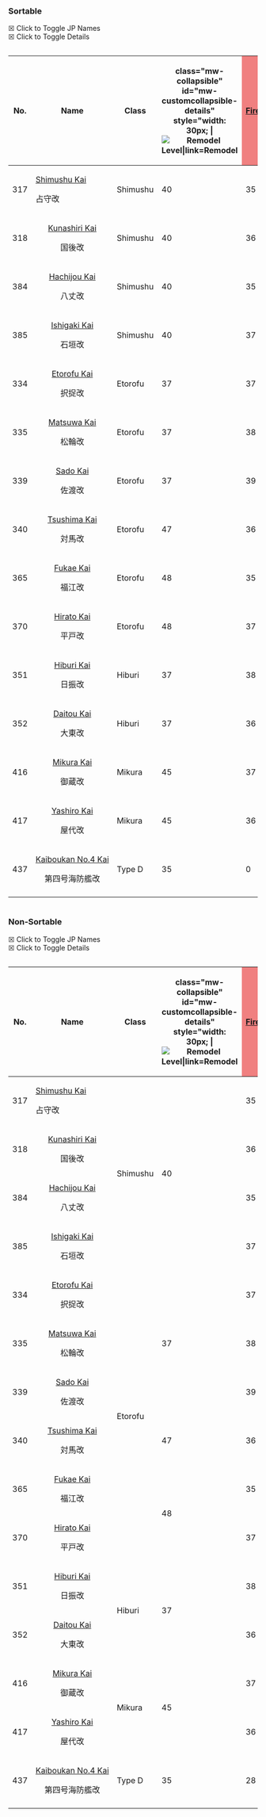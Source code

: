 
=== Sortable ===

<span class="mw-customtoggle-jpname">☒ Click to Toggle JP Names</span></br>
<span class="mw-customtoggle-details">☒ Click to Toggle Details</span>
<div style="overflow-x: scroll">
{| class="wikitable sortable" style="text-align:center;"
! class="mw-collapsible" id="mw-customcollapsible-details" |No.
!Name
! class="mw-collapsible" id="mw-customcollapsible-details" |Class
! class="mw-collapsible" id="mw-customcollapsible-details" style="width: 30px; |[[File:Remodel_Icon.png|Remodel Level|link=Remodel]]
! style="width:30px;background-color:rgb(240,128,128);" |[[file:icon_Gun.png|Firepower]]
! class="mw-collapsible" id="mw-customcollapsible-details" style="width:30px;background-color:rgb(135,206,250);" |[[file:icon_Torpedo.png|Torpedo Attack]]
! style="width:30px;background-color:rgb(244,164,96);" |[[file:icon_AA.png|Anti-Air]]
! style="width:30px;background-color:rgb(255,245,238);" |[[file:icon_ASW.png|Anti-Submarine]]
! class="mw-collapsible" id="mw-customcollapsible-details" style="width:30px;background-color:rgb(127,255,212);" |[[file:icon_LOS.png|LOS]]
! style="width:30px;background-color:rgb(152,251,152);" |[[file:icon_Luck.png|Luck]]
! style="width:30px;background-color:rgb(255,192,203);" |[[file:icon_HP.png|Health]]
! class="mw-collapsible" id="mw-customcollapsible-details" style="width:30px;background-color:yellow;" |[[file:icon_Armor.png|Armor]]
! class="mw-collapsible" id="mw-customcollapsible-details" style="width:30px;background-color:rgb(238,130,238);" |[[file:icon_Evasion.png|Evasion]]
! class="mw-collapsible" id="mw-customcollapsible-details" style="width:30px;background-color:aqua;" |[[file:icon_Speed.png|Speed]]
! class="mw-collapsible" id="mw-customcollapsible-details" style="width:30px;background-color:rgb(39,235,255);" |[[file:icon_Range.png|Range]]
! class="mw-collapsible" id="mw-customcollapsible-details" style="width:30px;background-color:silver;" |[[file:icon_Aircraft.png|Aircraft]]
! class="mw-collapsible" id="mw-customcollapsible-details" |{{Fuel}}
! class="mw-collapsible" id="mw-customcollapsible-details" |{{Ammo}}
! class="mw-collapsible" id="mw-customcollapsible-details" |Notes
|-
| class="mw-collapsible" id="mw-customcollapsible-details" |317
| style="white-space:nowrap;" |[[Shimushu|Shimushu Kai]]<br/><div class="mw-collapsible mw-collapsed" id="mw-customcollapsible-jpname">占守改</div>
| class="mw-collapsible" id="mw-customcollapsible-details" style="text-align:center;" |Shimushu
| class="mw-collapsible" id="mw-customcollapsible-details" |40
| 35
| class="mw-collapsible" id="mw-customcollapsible-details" |0
| 53
| 77
| class="mw-collapsible" id="mw-customcollapsible-details" |28
| 50(89)
| 17
| class="mw-collapsible" id="mw-customcollapsible-details" |33
| class="mw-collapsible" id="mw-customcollapsible-details" |92
| class="mw-collapsible" id="mw-customcollapsible-details" |Slow
| class="mw-collapsible" id="mw-customcollapsible-details" |Short
| class="mw-collapsible" id="mw-customcollapsible-details" |0
| class="mw-collapsible" id="mw-customcollapsible-details" |10
| class="mw-collapsible" id="mw-customcollapsible-details" |10
| class="mw-collapsible" id="mw-customcollapsible-details" |
|-
| class="mw-collapsible" id="mw-customcollapsible-details" style="text-align:center;" |318
| style="text-align:center;" |[[Kunashiri|Kunashiri Kai]]<br/><div class="mw-collapsible mw-collapsed" id="mw-customcollapsible-jpname">国後改</div>
| class="mw-collapsible" id="mw-customcollapsible-details" style="text-align:center;" |Shimushu
| class="mw-collapsible" id="mw-customcollapsible-details" |40
| 36
| class="mw-collapsible" id="mw-customcollapsible-details" |0
| 52
| 75
| class="mw-collapsible" id="mw-customcollapsible-details" |29
| 45(88)
| 17
| class="mw-collapsible" id="mw-customcollapsible-details" |33
| class="mw-collapsible" id="mw-customcollapsible-details" |91
| class="mw-collapsible" id="mw-customcollapsible-details" |Slow
| class="mw-collapsible" id="mw-customcollapsible-details" |Short
| class="mw-collapsible" id="mw-customcollapsible-details" |0
| class="mw-collapsible" id="mw-customcollapsible-details" |10
| class="mw-collapsible" id="mw-customcollapsible-details" |10
| class="mw-collapsible" id="mw-customcollapsible-details" |
|-
| class="mw-collapsible" id="mw-customcollapsible-details" |384
| style="text-align:center;" |[[Hachijou|Hachijou Kai]]<br/><div class="mw-collapsible mw-collapsed" id="mw-customcollapsible-jpname">八丈改</div>
| class="mw-collapsible" id="mw-customcollapsible-details" style="text-align:center;" |Shimushu
| class="mw-collapsible" id="mw-customcollapsible-details" |40
| 35
| class="mw-collapsible" id="mw-customcollapsible-details" |0
| 54
| 76
| class="mw-collapsible" id="mw-customcollapsible-details" |29
| 49(92)
| 17
| class="mw-collapsible" id="mw-customcollapsible-details" |33
| class="mw-collapsible" id="mw-customcollapsible-details" |93
| class="mw-collapsible" id="mw-customcollapsible-details" |Slow
| class="mw-collapsible" id="mw-customcollapsible-details" |Short
| class="mw-collapsible" id="mw-customcollapsible-details" |0
| class="mw-collapsible" id="mw-customcollapsible-details" |10
| class="mw-collapsible" id="mw-customcollapsible-details" |10
| class="mw-collapsible" id="mw-customcollapsible-details" |
|-
| class="mw-collapsible" id="mw-customcollapsible-details" |385
| style="text-align:center;" |[[Ishigaki|Ishigaki Kai]]<br/><div class="mw-collapsible mw-collapsed" id="mw-customcollapsible-jpname">石垣改</div>
| class="mw-collapsible" id="mw-customcollapsible-details" style="text-align:center;" |Shimushu
| class="mw-collapsible" id="mw-customcollapsible-details" |40
| 37
| class="mw-collapsible" id="mw-customcollapsible-details" |0
| 52
| 79
| class="mw-collapsible" id="mw-customcollapsible-details" |30
| 10(59)
| 17
| class="mw-collapsible" id="mw-customcollapsible-details" |33
| class="mw-collapsible" id="mw-customcollapsible-details" |92
| class="mw-collapsible" id="mw-customcollapsible-details" |Slow
| class="mw-collapsible" id="mw-customcollapsible-details" |Short
| class="mw-collapsible" id="mw-customcollapsible-details" |0
| class="mw-collapsible" id="mw-customcollapsible-details" |10
| class="mw-collapsible" id="mw-customcollapsible-details" |10
| class="mw-collapsible" id="mw-customcollapsible-details" |
|-
| class="mw-collapsible" id="mw-customcollapsible-details" |334
| style="text-align:center;" |[[Etorofu|Etorofu Kai]]<br/><div class="mw-collapsible mw-collapsed" id="mw-customcollapsible-jpname">択捉改</div>
| class="mw-collapsible" id="mw-customcollapsible-details" |Etorofu
| class="mw-collapsible" id="mw-customcollapsible-details" |37
| 37
| class="mw-collapsible" id="mw-customcollapsible-details" |0
| 54
| 79
| class="mw-collapsible" id="mw-customcollapsible-details" |28
| 40(88)
| 17
| class="mw-collapsible" id="mw-customcollapsible-details" |33
| class="mw-collapsible" id="mw-customcollapsible-details" |92
| class="mw-collapsible" id="mw-customcollapsible-details" |Slow
| class="mw-collapsible" id="mw-customcollapsible-details" |Short
| class="mw-collapsible" id="mw-customcollapsible-details" |0
| class="mw-collapsible" id="mw-customcollapsible-details" |10
| class="mw-collapsible" id="mw-customcollapsible-details" |10
| class="mw-collapsible" id="mw-customcollapsible-details" |
|-
| class="mw-collapsible" id="mw-customcollapsible-details" |335
| style="text-align:center;" |[[Matsuwa|Matsuwa Kai]]<br/><div class="mw-collapsible mw-collapsed" id="mw-customcollapsible-jpname">松輪改</div>
| class="mw-collapsible" id="mw-customcollapsible-details" |Etorofu
| class="mw-collapsible" id="mw-customcollapsible-details" |37
| 38
| class="mw-collapsible" id="mw-customcollapsible-details" |0
| 55
| 79
| class="mw-collapsible" id="mw-customcollapsible-details" |28
| 9(59)
| 17
| class="mw-collapsible" id="mw-customcollapsible-details" |33
| class="mw-collapsible" id="mw-customcollapsible-details" |89
| class="mw-collapsible" id="mw-customcollapsible-details" |Slow
| class="mw-collapsible" id="mw-customcollapsible-details" |Short
| class="mw-collapsible" id="mw-customcollapsible-details" |0
| class="mw-collapsible" id="mw-customcollapsible-details" |10
| class="mw-collapsible" id="mw-customcollapsible-details" |10
| class="mw-collapsible" id="mw-customcollapsible-details" |
|- 
| class="mw-collapsible" id="mw-customcollapsible-details" |339
| style="text-align:center;" |[[Sado|Sado Kai]]<br/><div class="mw-collapsible mw-collapsed" id="mw-customcollapsible-jpname">佐渡改</div>
| class="mw-collapsible" id="mw-customcollapsible-details" |Etorofu
| class="mw-collapsible" id="mw-customcollapsible-details" |37
| 39
| class="mw-collapsible" id="mw-customcollapsible-details" |0
| 54
| 79
| class="mw-collapsible" id="mw-customcollapsible-details" |29
| 9(59)
| 17
| class="mw-collapsible" id="mw-customcollapsible-details" |33
| class="mw-collapsible" id="mw-customcollapsible-details" |88
| class="mw-collapsible" id="mw-customcollapsible-details" |Slow
| class="mw-collapsible" id="mw-customcollapsible-details" |Short
| class="mw-collapsible" id="mw-customcollapsible-details" |0
| class="mw-collapsible" id="mw-customcollapsible-details" |10
| class="mw-collapsible" id="mw-customcollapsible-details" |10
| class="mw-collapsible" id="mw-customcollapsible-details" |
|-
| class="mw-collapsible" id="mw-customcollapsible-details" |340
| style="text-align:center;" |[[Tsushima|Tsushima Kai]]<br/><div class="mw-collapsible mw-collapsed" id="mw-customcollapsible-jpname">対馬改</div>
| class="mw-collapsible" id="mw-customcollapsible-details" |Etorofu
| class="mw-collapsible" id="mw-customcollapsible-details" |47
| 36
| class="mw-collapsible" id="mw-customcollapsible-details" |0
| 53
| 81
| class="mw-collapsible" id="mw-customcollapsible-details" |28
| 49(94)
| 17
| style="text-align:center;" class="mw-collapsible" id="mw-customcollapsible-details" |34
| class="mw-collapsible" id="mw-customcollapsible-details" |93
| class="mw-collapsible" id="mw-customcollapsible-details" |Slow
| class="mw-collapsible" id="mw-customcollapsible-details" |Short
| class="mw-collapsible" id="mw-customcollapsible-details" |0
| class="mw-collapsible" id="mw-customcollapsible-details" |10
| class="mw-collapsible" id="mw-customcollapsible-details" |10
| class="mw-collapsible" id="mw-customcollapsible-details" |
|-
| class="mw-collapsible" id="mw-customcollapsible-details" style="text-align:center;" |365
| style="text-align:center;" |[[Fukae|Fukae Kai]]<br/><div class="mw-collapsible mw-collapsed" id="mw-customcollapsible-jpname">福江改</div>
| class="mw-collapsible" id="mw-customcollapsible-details" |Etorofu
| class="mw-collapsible" id="mw-customcollapsible-details" |48
| 35
| class="mw-collapsible" id="mw-customcollapsible-details" |0
| style="text-align:center;" |55
| 80
| class="mw-collapsible" id="mw-customcollapsible-details" |27
| 40(84)
| 17
| style="text-align:center;" class="mw-collapsible" id="mw-customcollapsible-details" |34
| class="mw-collapsible" id="mw-customcollapsible-details" |92
| class="mw-collapsible" id="mw-customcollapsible-details" |Slow
| class="mw-collapsible" id="mw-customcollapsible-details" |Short
| class="mw-collapsible" id="mw-customcollapsible-details" |0
| class="mw-collapsible" id="mw-customcollapsible-details" |10
| class="mw-collapsible" id="mw-customcollapsible-details" |10
| class="mw-collapsible" id="mw-customcollapsible-details" |
|-
| class="mw-collapsible" id="mw-customcollapsible-details" |370
| style="text-align:center;" |[[Hirato|Hirato Kai]]<br/><div class="mw-collapsible mw-collapsed" id="mw-customcollapsible-jpname">平戸改</div>
| class="mw-collapsible" id="mw-customcollapsible-details" |Etorofu
| class="mw-collapsible" id="mw-customcollapsible-details" |48
| 37
| class="mw-collapsible" id="mw-customcollapsible-details" |0
| style="text-align:center;" |55
| 81
| class="mw-collapsible" id="mw-customcollapsible-details" |29
| 14(74)
| 17
| class="mw-collapsible" id="mw-customcollapsible-details" |33
| class="mw-collapsible" id="mw-customcollapsible-details" |89
| class="mw-collapsible" id="mw-customcollapsible-details" |Slow
| class="mw-collapsible" id="mw-customcollapsible-details" |Short
| class="mw-collapsible" id="mw-customcollapsible-details" |0
| class="mw-collapsible" id="mw-customcollapsible-details" |10
| class="mw-collapsible" id="mw-customcollapsible-details" |10
| class="mw-collapsible" id="mw-customcollapsible-details" |
|-
| class="mw-collapsible" id="mw-customcollapsible-details" |351
| style="text-align:center;" |[[Hiburi|Hiburi Kai]]<br/><div class="mw-collapsible mw-collapsed" id="mw-customcollapsible-jpname">日振改</div>
| class="mw-collapsible" id="mw-customcollapsible-details" |Hiburi
| class="mw-collapsible" id="mw-customcollapsible-details" |37
| 38
| class="mw-collapsible" id="mw-customcollapsible-details" |0
| 62
| 83
| class="mw-collapsible" id="mw-customcollapsible-details" |29
| 9(59)
| 18
| class="mw-collapsible" id="mw-customcollapsible-details" |34
| class="mw-collapsible" id="mw-customcollapsible-details" |87
| class="mw-collapsible" id="mw-customcollapsible-details" |Slow
| class="mw-collapsible" id="mw-customcollapsible-details" |Short
| class="mw-collapsible" id="mw-customcollapsible-details" |0
| class="mw-collapsible" id="mw-customcollapsible-details" |10
| class="mw-collapsible" id="mw-customcollapsible-details" |10
| class="mw-collapsible" id="mw-customcollapsible-details" |
|-
| class="mw-collapsible" id="mw-customcollapsible-details" |352
| style="text-align:center;" |[[Daitou|Daitou Kai]]<br/><div class="mw-collapsible mw-collapsed" id="mw-customcollapsible-jpname">大東改</div>
| class="mw-collapsible" id="mw-customcollapsible-details" |Hiburi
| class="mw-collapsible" id="mw-customcollapsible-details" |37
| 36
| class="mw-collapsible" id="mw-customcollapsible-details" |0
| 61
| 85
| class="mw-collapsible" id="mw-customcollapsible-details" |28
| 37(87)
| 18
| class="mw-collapsible" id="mw-customcollapsible-details" |35
| class="mw-collapsible" id="mw-customcollapsible-details" |90
| class="mw-collapsible" id="mw-customcollapsible-details" |Slow
| class="mw-collapsible" id="mw-customcollapsible-details" |Short
| class="mw-collapsible" id="mw-customcollapsible-details" |0
| class="mw-collapsible" id="mw-customcollapsible-details" |10
| class="mw-collapsible" id="mw-customcollapsible-details" |10
| class="mw-collapsible" id="mw-customcollapsible-details" |
|-
| class="mw-collapsible" id="mw-customcollapsible-details" |416
| style="text-align:center;" |[[Mikura|Mikura Kai]]<br/><div class="mw-collapsible mw-collapsed" id="mw-customcollapsible-jpname">御蔵改</div>
| class="mw-collapsible" id="mw-customcollapsible-details" |Mikura
| class="mw-collapsible" id="mw-customcollapsible-details" |45
| 37
| class="mw-collapsible" id="mw-customcollapsible-details" |0
| 60
| 84
| class="mw-collapsible" id="mw-customcollapsible-details" |29
| 15(64)
| 17
| class="mw-collapsible" id="mw-customcollapsible-details" |33
| class="mw-collapsible" id="mw-customcollapsible-details" |89
| class="mw-collapsible" id="mw-customcollapsible-details" |Slow
| class="mw-collapsible" id="mw-customcollapsible-details" |Short
| class="mw-collapsible" id="mw-customcollapsible-details" |0
| class="mw-collapsible" id="mw-customcollapsible-details" |10
| class="mw-collapsible" id="mw-customcollapsible-details" |10
| class="mw-collapsible" id="mw-customcollapsible-details" |
|-
| class="mw-collapsible" id="mw-customcollapsible-details" |417
| style="text-align:center;" |[[Yashiro|Yashiro Kai]]<br/><div class="mw-collapsible mw-collapsed" id="mw-customcollapsible-jpname">屋代改</div>
| class="mw-collapsible" id="mw-customcollapsible-details" |Mikura
| class="mw-collapsible" id="mw-customcollapsible-details" |45
| 36
| class="mw-collapsible" id="mw-customcollapsible-details" |0
| 62
| 85
| class="mw-collapsible" id="mw-customcollapsible-details" |30
| 30(98)
| 17
| class="mw-collapsible" id="mw-customcollapsible-details" |33
| class="mw-collapsible" id="mw-customcollapsible-details" |90
| class="mw-collapsible" id="mw-customcollapsible-details" |Slow
| class="mw-collapsible" id="mw-customcollapsible-details" |Short
| class="mw-collapsible" id="mw-customcollapsible-details" |0
| class="mw-collapsible" id="mw-customcollapsible-details" |10
| class="mw-collapsible" id="mw-customcollapsible-details" |10
| class="mw-collapsible" id="mw-customcollapsible-details" |
|-
| class="mw-collapsible" id="mw-customcollapsible-details" |437
| style="text-align:center;white-space:nowrap;" |[[Kaiboukan No.4|Kaiboukan No.4 Kai]]<br/><div class="mw-collapsible mw-collapsed" id="mw-customcollapsible-jpname">第四号海防艦改</div>
| class="mw-collapsible" id="mw-customcollapsible-details" |Type D
| class="mw-collapsible" id="mw-customcollapsible-details" |35
| class="mw-collapsible" id="mw-customcollapsible-details" |0
| 28
| 40
| 76
| class="mw-collapsible" id="mw-customcollapsible-details" |20
| 20(80)
| 15
| class="mw-collapsible" id="mw-customcollapsible-details" |29
| class="mw-collapsible" id="mw-customcollapsible-details" |91
| class="mw-collapsible" id="mw-customcollapsible-details" |Slow
| class="mw-collapsible" id="mw-customcollapsible-details" |Short
| class="mw-collapsible" id="mw-customcollapsible-details" |0
| class="mw-collapsible" id="mw-customcollapsible-details" |10
| class="mw-collapsible" id="mw-customcollapsible-details" |10
| class="mw-collapsible" id="mw-customcollapsible-details" |
|-
|}
</div>

=== Non-Sortable ===

<span class="mw-customtoggle-jpname">☒ Click to Toggle JP Names</span></br>
<span class="mw-customtoggle-details">☒ Click to Toggle Details</span>
<div style="overflow-x: scroll">
{| class="wikitable" style="text-align:center;"
! class="mw-collapsible" id="mw-customcollapsible-details" |No.
!Name
! class="mw-collapsible" id="mw-customcollapsible-details" |Class
! class="mw-collapsible" id="mw-customcollapsible-details" style="width: 30px; |[[File:Remodel_Icon.png|Remodel Level|link=Remodel]]
! style="width:30px;background-color:rgb(240,128,128);" |[[file:icon_Gun.png|Firepower]]
! class="mw-collapsible" id="mw-customcollapsible-details" style="width:30px;background-color:rgb(135,206,250);" |[[file:icon_Torpedo.png|Torpedo Attack]]
! style="width:30px;background-color:rgb(244,164,96);" |[[file:icon_AA.png|Anti-Air]]
! style="width:30px;background-color:rgb(255,245,238);" |[[file:icon_ASW.png|Anti-Submarine]]
! class="mw-collapsible" id="mw-customcollapsible-details" style="width:30px;background-color:rgb(127,255,212);" |[[file:icon_LOS.png|LOS]]
! style="width:30px;background-color:rgb(152,251,152);" |[[file:icon_Luck.png|Luck]]
! style="width:30px;background-color:rgb(255,192,203);" |[[file:icon_HP.png|Health]]
! class="mw-collapsible" id="mw-customcollapsible-details" style="width:30px;background-color:yellow;" |[[file:icon_Armor.png|Armor]]
! class="mw-collapsible" id="mw-customcollapsible-details" style="width:30px;background-color:rgb(238,130,238);" |[[file:icon_Evasion.png|Evasion]]
! class="mw-collapsible" id="mw-customcollapsible-details" style="width:30px;background-color:aqua;" |[[file:icon_Speed.png|Speed]]
! class="mw-collapsible" id="mw-customcollapsible-details" style="width:30px;background-color:rgb(39,235,255);" |[[file:icon_Range.png|Range]]
! class="mw-collapsible" id="mw-customcollapsible-details" style="width:30px;background-color:silver;" |[[file:icon_Aircraft.png|Aircraft]]
! class="mw-collapsible" id="mw-customcollapsible-details" |{{Fuel}}
! class="mw-collapsible" id="mw-customcollapsible-details" |{{Ammo}}
! class="mw-collapsible" id="mw-customcollapsible-details" style="unsortable;" |Notes
|-
| class="mw-collapsible" id="mw-customcollapsible-details" |317
| style="white-space:nowrap;" |[[Shimushu|Shimushu Kai]]<br/><div class="mw-collapsible mw-collapsed" id="mw-customcollapsible-jpname">占守改</div>
| class="mw-collapsible" id="mw-customcollapsible-details" rowspan="4" style="text-align:center;" |Shimushu
| rowspan="4" class="mw-collapsible" id="mw-customcollapsible-details" |40
| 35
| rowspan="15" class="mw-collapsible" id="mw-customcollapsible-details" |0
| 53
| 77
| class="mw-collapsible" id="mw-customcollapsible-details" |28
| 50(89)
| rowspan="4" |17
| rowspan="4" class="mw-collapsible" id="mw-customcollapsible-details" |33
| class="mw-collapsible" id="mw-customcollapsible-details" |92
| rowspan="15" class="mw-collapsible" id="mw-customcollapsible-details" |Slow
| rowspan="15" class="mw-collapsible" id="mw-customcollapsible-details" |Short
| rowspan="15" class="mw-collapsible" id="mw-customcollapsible-details" |0
| rowspan="15" class="mw-collapsible" id="mw-customcollapsible-details" |10
| rowspan="15" class="mw-collapsible" id="mw-customcollapsible-details" |10
| rowspan="15" class="mw-collapsible" id="mw-customcollapsible-details" |
|-
| class="mw-collapsible" id="mw-customcollapsible-details" style="text-align:center;" |318
| style="text-align:center;" |[[Kunashiri|Kunashiri Kai]]<br/><div class="mw-collapsible mw-collapsed" id="mw-customcollapsible-jpname">国後改</div>
| 36
| 52
| 75
| class="mw-collapsible" id="mw-customcollapsible-details" |29
| 45(88)
| class="mw-collapsible" id="mw-customcollapsible-details" |91
|-
| class="mw-collapsible" id="mw-customcollapsible-details" |384
| style="text-align:center;" |[[Hachijou|Hachijou Kai]]<br/><div class="mw-collapsible mw-collapsed" id="mw-customcollapsible-jpname">八丈改</div>
| 35
| 54
| 76
| class="mw-collapsible" id="mw-customcollapsible-details" |29
| 49(92)
| class="mw-collapsible" id="mw-customcollapsible-details" |93
|-
| class="mw-collapsible" id="mw-customcollapsible-details" |385
| style="text-align:center;" |[[Ishigaki|Ishigaki Kai]]<br/><div class="mw-collapsible mw-collapsed" id="mw-customcollapsible-jpname">石垣改</div>
| 37
| 52
| 79
| class="mw-collapsible" id="mw-customcollapsible-details" |30
| 10(59)
| class="mw-collapsible" id="mw-customcollapsible-details" |92
|-
| class="mw-collapsible" id="mw-customcollapsible-details" |334
| style="text-align:center;" |[[Etorofu|Etorofu Kai]]<br/><div class="mw-collapsible mw-collapsed" id="mw-customcollapsible-jpname">択捉改</div>
| rowspan="6" class="mw-collapsible" id="mw-customcollapsible-details" |Etorofu
| rowspan="3" class="mw-collapsible" id="mw-customcollapsible-details" |37
| 37
| 54
| rowspan="3" |79
| rowspan="2" class="mw-collapsible" id="mw-customcollapsible-details" |28
| 40(88)
| rowspan="6" |17
| rowspan="3" class="mw-collapsible" id="mw-customcollapsible-details" |33
| class="mw-collapsible" id="mw-customcollapsible-details" |92
|-
| class="mw-collapsible" id="mw-customcollapsible-details" |335
| style="text-align:center;" |[[Matsuwa|Matsuwa Kai]]<br/><div class="mw-collapsible mw-collapsed" id="mw-customcollapsible-jpname">松輪改</div>
| 38
| 55
| rowspan="2" |9(59)
| class="mw-collapsible" id="mw-customcollapsible-details" |89
|- 
| class="mw-collapsible" id="mw-customcollapsible-details" |339
| style="text-align:center;" |[[Sado|Sado Kai]]<br/><div class="mw-collapsible mw-collapsed" id="mw-customcollapsible-jpname">佐渡改</div>
| 39
| 54
| class="mw-collapsible" id="mw-customcollapsible-details" |29
| class="mw-collapsible" id="mw-customcollapsible-details" |88
|-
| class="mw-collapsible" id="mw-customcollapsible-details" |340
| style="text-align:center;" |[[Tsushima|Tsushima Kai]]<br/><div class="mw-collapsible mw-collapsed" id="mw-customcollapsible-jpname">対馬改</div>
| class="mw-collapsible" id="mw-customcollapsible-details" |47
| 36
| 53
| 81
| class="mw-collapsible" id="mw-customcollapsible-details" |28
| 49(94)
| rowspan="2" style="text-align:center;" class="mw-collapsible" id="mw-customcollapsible-details" |34
| class="mw-collapsible" id="mw-customcollapsible-details" |93
|-
| class="mw-collapsible" id="mw-customcollapsible-details" style="text-align:center;" |365
| style="text-align:center;" |[[Fukae|Fukae Kai]]<br/><div class="mw-collapsible mw-collapsed" id="mw-customcollapsible-jpname">福江改</div>
| rowspan="2" class="mw-collapsible" id="mw-customcollapsible-details" |48
| 35
| rowspan="2" style="text-align:center;" |55
| 80
| class="mw-collapsible" id="mw-customcollapsible-details" |27
| 40(84)
| class="mw-collapsible" id="mw-customcollapsible-details" |92
|-
| class="mw-collapsible" id="mw-customcollapsible-details" |370
| style="text-align:center;" |[[Hirato|Hirato Kai]]<br/><div class="mw-collapsible mw-collapsed" id="mw-customcollapsible-jpname">平戸改</div>
| 37
| 81
| class="mw-collapsible" id="mw-customcollapsible-details" |29
| 14(74)
| class="mw-collapsible" id="mw-customcollapsible-details" |33
| class="mw-collapsible" id="mw-customcollapsible-details" |89
|-
| class="mw-collapsible" id="mw-customcollapsible-details" |351
| style="text-align:center;" |[[Hiburi|Hiburi Kai]]<br/><div class="mw-collapsible mw-collapsed" id="mw-customcollapsible-jpname">日振改</div>
| rowspan="2" class="mw-collapsible" id="mw-customcollapsible-details" |Hiburi
| rowspan="2" class="mw-collapsible" id="mw-customcollapsible-details" |37
| 38
| 62
| 83
| class="mw-collapsible" id="mw-customcollapsible-details" |29
| 9(59)
| rowspan="2" |18
| class="mw-collapsible" id="mw-customcollapsible-details" |34
| class="mw-collapsible" id="mw-customcollapsible-details" |87
|-
| class="mw-collapsible" id="mw-customcollapsible-details" |352
| style="text-align:center;" |[[Daitou|Daitou Kai]]<br/><div class="mw-collapsible mw-collapsed" id="mw-customcollapsible-jpname">大東改</div>
| 36
| 61
| 85
| class="mw-collapsible" id="mw-customcollapsible-details" |28
| 37(87)
| class="mw-collapsible" id="mw-customcollapsible-details" |35
| class="mw-collapsible" id="mw-customcollapsible-details" |90
|-
| class="mw-collapsible" id="mw-customcollapsible-details" |416
| style="text-align:center;" |[[Mikura|Mikura Kai]]<br/><div class="mw-collapsible mw-collapsed" id="mw-customcollapsible-jpname">御蔵改</div>
| rowspan="2" class="mw-collapsible" id="mw-customcollapsible-details" |Mikura
| rowspan="2" class="mw-collapsible" id="mw-customcollapsible-details" |45
| 37
| 60
| 84
| class="mw-collapsible" id="mw-customcollapsible-details" |29
| 15(64)
| rowspan="2" |17
| rowspan="2" class="mw-collapsible" id="mw-customcollapsible-details" |33
| class="mw-collapsible" id="mw-customcollapsible-details" |89
|-
| class="mw-collapsible" id="mw-customcollapsible-details" |417
| style="text-align:center;" |[[Yashiro|Yashiro Kai]]<br/><div class="mw-collapsible mw-collapsed" id="mw-customcollapsible-jpname">屋代改</div>
| 36
| 62
| 85
| class="mw-collapsible" id="mw-customcollapsible-details" |30
| 30(98)
| class="mw-collapsible" id="mw-customcollapsible-details" |90
|-
| class="mw-collapsible" id="mw-customcollapsible-details" |437
| style="text-align:center;white-space:nowrap;" |[[Kaiboukan No.4|Kaiboukan No.4 Kai]]<br/><div class="mw-collapsible mw-collapsed" id="mw-customcollapsible-jpname">第四号海防艦改</div>
| class="mw-collapsible" id="mw-customcollapsible-details" |Type D
| class="mw-collapsible" id="mw-customcollapsible-details" |35
| 28
| 40
| 76
| class="mw-collapsible" id="mw-customcollapsible-details" |20
| 20(80)
| 15
| class="mw-collapsible" id="mw-customcollapsible-details" |29
| class="mw-collapsible" id="mw-customcollapsible-details" |91
|-
|}
</div>